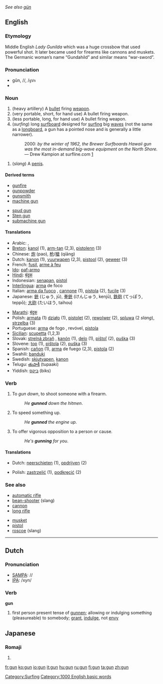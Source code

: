 ''See also [[gün]]''
==English==

===Etymology===
Middle English ''Lady Gunilda'' which was a huge crossbow that used powerful shot. It later became used for firearms like cannons and muskets. The Germanic woman’s name “Gundahild” and similar means “war-sword”.

===Pronunciation===
*gŭn, /{{IPAchar|ɡʌn}}/, /<tt>gVn</tt>
*{{audio|en-us-gun.ogg|Audio (US)}}

===Noun===
{{en-noun-reg}}
# (heavy artillery) A [[bullet]] firing [[weapon]].
# (very portable, short, for hand use) A bullet firing weapon.
# (less portable, long, for hand use) A bullet firing weapon.
# (''surfing'') long [[surfboard]] designed for [[surfing]] big [[wave]]s (not the same as a [[longboard]], a gun has a pointed nose and is generally a little narrower).
#: 2000: ''by the winter of 1962, the Brewer Surfboards Hawaii gun was the most in-demand big-wave equipment on the North Shore.'' &mdash; Drew Kampion at surfline.com [http://www.surfline.com/surfaz/surfaz.cfm?id=766]
[[Category:Surfing]]
# (''slang'') A [[penis]].

====Derived terms====
{{top}}
*[[gunfire]]
*[[gunpowder]]
*[[gunsmith]]
*[[machine gun]]
{{mid}}
*[[spud gun]]
*[[Sten gun]]
*[[submachine gun]]
{{bottom}}

====Translations====
{{top}}
*Arabic: {{ARchar|[[بندقية]]}}, {{ARchar|[[مسدس]]}}
*[[Breton]]: [[kanol]] {{m}} (1), [[arm-tan]] {{m}} (2,3), [[pistolenn]] {{f}} (3)
*Chinese: [[炮]] (pao), [[枪]]/[[槍]] (qiāng)
*Dutch: [[kanon]] {{n}} (1), [[vuurwapen]] {{n}} (2,3), [[pistool]] {{n}} (2), [[geweer]] {{n}} (3)
*French: [[fusil]], [[arme à feu]] {{f}}
*[[Ido]]: [[paf-armo]]
*[[Hindi]]: [[बंदूक]]
*Indonesian: [[senapan]], [[pistol]]
*[[Interlingua]]: [[arma]] de foco
*Italian: [[arma da fuoco]] {{f}}, [[cannone]] {{m}} (1), [[pistola]] {{f}} (2), [[fucile]] {{m}} (3)
*Japanese: [[銃]] (じゅう, jū), [[拳銃]] (けんじゅう, kenjū), [[鉄砲]] (てっぽう, teppō); [[大砲]] (たいほう, taihou)
{{mid}}
*[[Marathi]]: [[बंदूक]]
*Polish: [[armata]] {{f}} (1) [[działo]] {{n}} (1), [[pistolet]] {{m}} (2), [[rewolwer]] {{m}} (2), [[spluwa]] {{f}} (2 ''slang''), [[strzelba]] {{f}} (3)
*Portuguese: [[arma]] de fogo {{m}}, revóvel, [[pistola]] {{f}}
*[[Sicilian]]: [[scupetta]] {{f}} (1,2,3)
*Slovak: [[strelná zbraň]] {{m}}, [[kanón]] {{m}} (1), [[delo]] {{n}} (1), [[pištoľ]] {{f}} (2), [[puška]] {{f}} (3) 
*Slovene: [[top]] {{m}} (1), [[pištola]] {{f}} (2), [[puška]] {{f}} (3) 
*Spanish: [[cañon]] {{m}} (1), [[arma]] de fuego {{m}} (2,3), [[pistola]] {{f}} (2)
*Swahili: [[banduki]]
*Swedish: [[skjutvapen]], [[kanon]]
*Telugu: [[తుపాకీ]] (tupaaki)
*Yiddish: [[ביקס]] (biks)
{{bottom}}

===Verb===
{{en-infl-reg-consonant|gun||n}}
# To ''gun down'', to shoot someone with a firearm.
#:''He '''gunned''' down the hitmen''.
# To speed something up.
#:''He '''gunned''' the engine up''.
# To offer vigorous opposition to a person or cause.
#:''He's '''gunning''' for you''.

====Translations====
{{top}}
*Dutch: [[neerschieten]] (1), [[opdrijven]] (2)
{{mid}}
*Polish: [[zastrzelić]] (1), [[podkręcić]] (2)
{{bottom}}

===See also===
{{top}}
*[[automatic rifle]]
*[[bean-shooter]] (slang)
*[[cannon]]
*[[long rifle]]
{{mid}}
*[[musket]]
*[[pistol]]
*[[roscoe]] (slang)
{{bottom}}

----

==Dutch==

===Pronunciation===
*[[w:SAMPA|SAMPA]]: //
*[[w:IPA|IPA]]: /xyn/

===Verb===
'''gun'''
#first person present tense of [[gunnen]]; allowing or indulging something (pleasureable) to somebody; [[grant]], [[indulge]], not [[envy]]

[[Category:1000 English basic words]]

==Japanese==
===Romaji===
{{romaji|ぐん}}
# {{japdef|軍|[[army]]}}

[[fr:gun]]
[[ko:gun]]
[[io:gun]]
[[it:gun]]
[[hu:gun]]
[[ru:gun]]
[[fi:gun]]
[[ta:gun]]
[[zh:gun]]